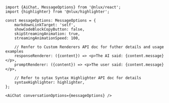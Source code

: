 ```tsx
import {AiChat, MessageOptions} from '@nlux/react';
import {highlighter} from '@nlux/highlighter';

const messageOptions: MessageOptions = {
    markdownLinkTarget: 'self',
    showCodeBlockCopyButton: false,
    skipStreamingAnimation: true,
    streamingAnimationSpeed: 100,

    // Renfer to Custom Renderers API doc for futher details and usage examples
    responseRenderer: ({content}) => <p>The AI said: {content.message}</p>,
    promptRenderer: ({content}) => <p>The user said: {content.message}</p>,

    // Refer to sytax Syntax Highlighter API doc for details
    syntaxHighlighter: highlighter,
};
```
```tsx
<AiChat conversationOptions={messageOptions} />
```
